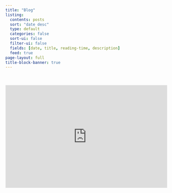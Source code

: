 ```yaml
---
title: "Blog"
listing:
  contents: posts
  sort: "date desc"
  type: default
  categories: false
  sort-ui: false
  filter-ui: false
  fields: [date, title, reading-time, description]
  feed: true
page-layout: full
title-block-banner: true
---
```


<div style="max-width: 1200px; margin: 0 auto; padding: 20px 0;">
  <iframe src="https://aiafterhours.substack.com/embed" width="100%" height="320" style="border:1px solid #EEE; background:white;" frameborder="0" scrolling="no"></iframe>
</div>

::: {.content-container}
::: {#listing-posts}
:::
:::